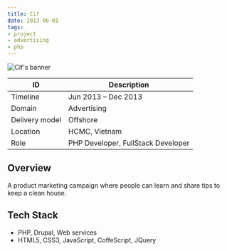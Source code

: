 ```yaml
---
title: Cif
date: 2013-06-01
tags:
- project
- advertising
- php
---
```


![Cif's banner](./banner.jpg)

ID | Description
---|------------
Timeline | Jun 2013 – Dec 2013
Domain | Advertising
Delivery model | Offshore
Location | HCMC, Vietnam
Role | PHP Developer, FullStack Developer

## Overview
A product marketing campaign where people can learn and share tips to keep a clean house.

## Tech Stack
- PHP, Drupal, Web services
- HTML5, CSS3, JavaScript, CoffeScript, JQuery
